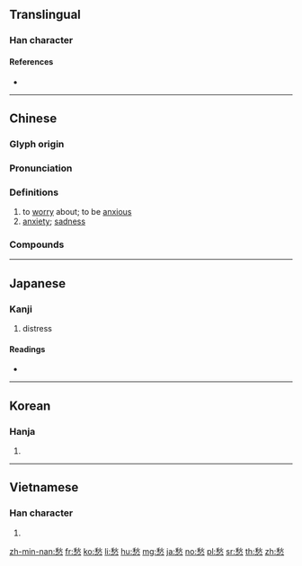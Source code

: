 {{character info/new}}
==Translingual==

===Han character===
{{Han char|rn=61|rad=心|as=09|sn=13|four=29338|canj=HFP|ids=⿱秋心}}

====References====
* {{Han ref|kx=0393.210|dkj=10885|dj=0729.180|hdz=42322.080|uh=6101|ud=24833|bh=B754|bd=46932}}

----

==Chinese==
{{zh-forms}}

===Glyph origin===
{{Han etym}}

===Pronunciation===
{{zh-pron
|m=chóu
|c=sau4
|h=pfs=sèu
|md=
|mn=chhiû/qz,xm,zz:chhô͘
|mn_note=chhiû - vernacular; chhô͘ - literary
|w=
|mc=y
|oc=y
|ma=y
|cat=v,n
}}

===Definitions===
{{zh-hanzi}}

# to [[worry]] about; to be [[anxious]]
# [[anxiety]]; [[sadness]]

===Compounds===
{{zh-der|不用愁|愁容|愁坐|愁眉苦目|愁雲|愁緒|愁緒如麻|借酒澆愁|愁眉不展|愁愁|多愁多病|哀愁|愁江恨海|愁眉苦臉|愁帽|千愁萬恨|天愁地慘|憂愁|憂愁夫人|慘綠愁紅|愁顏不展|愁霧|愁霖|愁雲慘霧|愁苦|愁腸百結|愁腸寸斷|愁腸|愁紅慘綠|愁眉苦眼|愁眉淚眼|愁眉|愁海|愁戚戚|愁懼兼心|愁悶|愁思|愁布袋|愁山悶海|愁城|悲愁|不愁|愁腸九轉|四愁詩|意擾心愁|愁蹙|坐困愁城|千愁萬緒|千愁萬慮|今愁古恨|多愁善感|窮愁潦倒|新愁|神愁鬼哭|發愁|懷愁|澆愁|日坐愁城|消愁|掃愁帚|滿面愁容|滿腹憂愁|排愁破涕|消愁解悶|煩愁|淚眼愁眉|消愁釋憒|消愁釋悶|牢愁|窮愁|新愁舊恨|莫愁|馬見愁|鄉愁|舊恨新愁|羈愁|蹙額愁眉|遠愁近慮|篆愁君|鬼見愁|閒愁|舊愁新恨|遠愁|離愁|紅愁綠慘|解愁|莫愁湖|酒病花愁|綠慘紅愁|轉愁為喜}}

----

==Japanese==

===Kanji===
{{ja-kanji|grade=c|rs=心09}}

# distress

====Readings====
* {{ja-readings|goon=[[じゅう]] (jū)|kanon=[[すう]] (sū)|kanyoon=[[しゅう]] (shū)|kun=[[うれい]] (urei), [[うれえる]] (ureeru)}}

----

==Korean==

===Hanja===
{{ko-hanja|hangeul=수|eumhun=|rv=su|mr=su|y=swu}}

# {{defn|lang=ko|sort=心09}}

----

==Vietnamese==

===Han character===
{{vi-hantu|[[sầu]], [[rầu]], [[ràu]], [[xàu]], [[xầu]]|rs=心09}}

# {{defn|lang=vi|sort=心09}}

[[zh-min-nan:愁]]
[[fr:愁]]
[[ko:愁]]
[[li:愁]]
[[hu:愁]]
[[mg:愁]]
[[ja:愁]]
[[no:愁]]
[[pl:愁]]
[[sr:愁]]
[[th:愁]]
[[zh:愁]]